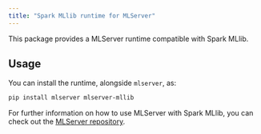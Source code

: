 ```yaml
---
title: "Spark MLlib runtime for MLServer"
---
```


This package provides a MLServer runtime compatible with Spark MLlib.

## Usage

You can install the runtime, alongside `mlserver`, as:

```bash
pip install mlserver mlserver-mllib
```

For further information on how to use MLServer with Spark MLlib, you can check
out the [MLServer repository](https://github.com/SeldonIO/MLServer).
